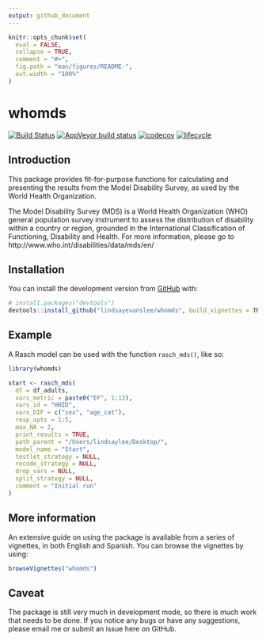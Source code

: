 ```yaml
---
output: github_document
---
```


<!-- README.md is generated from README.Rmd. Please edit that file -->

```r
knitr::opts_chunk$set(
  eval = FALSE,
  collapse = TRUE,
  comment = "#>",
  fig.path = "man/figures/README-",
  out.width = "100%"
)
```
# whomds

<!-- badges: start -->
[![Build Status](https://travis-ci.com/lindsayevanslee/whomds.svg?branch=master)](https://travis-ci.com/lindsayevanslee/whomds)
[![AppVeyor build status](https://ci.appveyor.com/api/projects/status/github/lindsayevanslee/whomds?branch=master&svg=true)](https://ci.appveyor.com/project/lindsayevanslee/whomds)
[![codecov](https://codecov.io/gh/lindsayevanslee/whomds/branch/master/graph/badge.svg)](https://codecov.io/gh/lindsayevanslee/whomds)
[![lifecycle](https://img.shields.io/badge/lifecycle-experimental-orange.svg)](https://www.tidyverse.org/lifecycle/#experimental)
<!-- badges: end -->

## Introduction

This package provides fit-for-purpose functions for calculating and presenting the results from the Model Disability Survey, as used by the World Health Organization.

The Model Disability Survey (MDS) is a World Health Organization (WHO) general population survey instrument to assess the distribution of disability within a country or region, grounded in the International Classification of Functioning, Disability and Health. For more information, please go to http://www.who.int/disabilities/data/mds/en/


## Installation

You can install the development version from [GitHub](https://github.com/) with:

``` r
# install.packages("devtools")
devtools::install_github("lindsayevanslee/whomds", build_vignettes = TRUE)
```
## Example

A Rasch model can be used with the function `rasch_mds()`, like so:

```r
library(whomds)

start <- rasch_mds(
  df = df_adults, 
  vars_metric = paste0("EF", 1:12),
  vars_id = "HHID", 
  vars_DIF = c("sex", "age_cat"),
  resp_opts = 1:5, 
  max_NA = 2,
  print_results = TRUE,
  path_parent = "/Users/lindsaylee/Desktop/",
  model_name = "Start",
  testlet_strategy = NULL,
  recode_strategy = NULL,
  drop_vars = NULL,
  split_strategy = NULL,
  comment = "Initial run"
)

```

## More information

An extensive guide on using the package is available from a series of vignettes, in both English and Spanish. You can browse the vignettes by using:

```r
browseVignettes("whomds")
```


## Caveat

The package is still very much in development mode, so there is much work that needs to be done. If you notice any bugs or have any suggestions, please email me or submit an issue here on GitHub.

